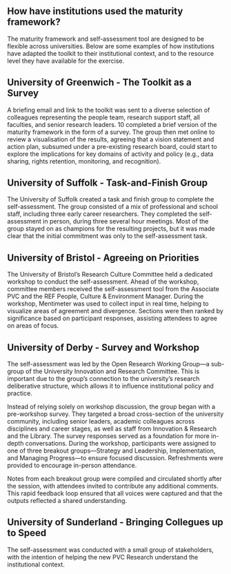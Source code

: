 ## How have institutions used the maturity framework?

The maturity framework and self-assessment tool are designed to be flexible across universities. Below are some examples of how institutions have adapted the toolkit to their institutional context, and to the resource level they have available for the exercise.

::: {.callout-note .feature collapse="true"}
## University of Greenwich - The Toolkit as a Survey

A briefing email and link to the toolkit was sent to a diverse selection of colleagues representing the people team, research support staff, all faculties, and senior research leaders. 10 completed a brief version of the maturity framework in the form of a survey. The group then met online to review a visualisation of the results, agreeing that a vision statement and action plan, subsumed under a pre-existing research board, could start to explore the implications for key domains of activity and policy (e.g., data sharing, rights retention, monitoring, and recognition).
:::

::: {.callout-note .feature collapse="true"}
## University of Suffolk - Task-and-Finish Group

The University of Suffolk created a task and finish group to complete the self-assessment. The group consisted of a mix of professional and school staff, including three early career researchers. They completed the self-assessment in person, during three several hour meetings. Most of the group stayed on as champions for the resulting projects, but it was made clear that the initial commitment was only to the self-assessment task.
:::

::: {.callout-note .feature collapse="true"}
## University of Bristol - Agreeing on Priorities

The University of Bristol’s Research Culture Committee held a dedicated workshop to conduct the self-assessment. Ahead of the workshop, committee members received the self-assessment tool from the Associate PVC and the REF People, Culture & Environment Manager. During the workshop, Mentimeter was used to collect input in real time, helping to visualize areas of agreement and divergence. Sections were then ranked by significance based on participant responses, assisting attendees to agree on areas of focus.
:::

::: {.callout-note .feature collapse="true"}
## University of Derby - Survey and Workshop

The self-assessment was led by the Open Research Working Group—a sub-group of the University Innovation and Research Committee. This is important due to the group’s connection to the university’s research deliberative structure, which allows it to influence institutional policy and practice.

Instead of relying solely on workshop discussion, the group began with a pre-workshop survey. They targeted a broad cross-section of the university community, including senior leaders, academic colleagues across disciplines and career stages, as well as staff from Innovation & Research and the Library. The survey responses served as a foundation for more in-depth conversations. During the workshop, participants were assigned to one of three breakout groups—Strategy and Leadership, Implementation, and Managing Progress—to ensure focused discussion. Refreshments were provided to encourage in-person attendance.

Notes from each breakout group were compiled and circulated shortly after the session, with attendees invited to contribute any additional comments. This rapid feedback loop ensured that all voices were captured and that the outputs reflected a shared understanding.
:::

::: {.callout-note .feature collapse="true"}
## University of Sunderland - Bringing Collegues up to Speed

The self-assessment was conducted with a small group of stakeholders, with the intention of helping the new PVC Research understand the institutional context.
:::
